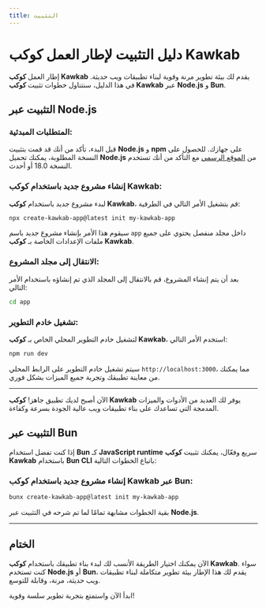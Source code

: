 ```yaml
---
title: التثبيت
---
```


# **دليل التثبيت لإطار العمل كوكب Kawkab**

إطار العمل **كوكب Kawkab** يقدم لك بيئة تطوير مرنة وقوية لبناء تطبيقات ويب حديثة. في هذا الدليل، سنتناول خطوات تثبيت **كوكب Kawkab** عبر **Node.js** و **Bun**.

## **التثبيت عبر Node.js**

### **المتطلبات المبدئية:**
قبل البدء، تأكد من أنك قد قمت بتثبيت **Node.js** و **npm** على جهازك. للحصول على النسخة المطلوبة، يمكنك تحميل **Node.js** من [الموقع الرسمي](https://nodejs.org/) مع التأكد من أنك تستخدم النسخة 18.0 أو أحدث.

### **إنشاء مشروع جديد باستخدام كوكب Kawkab:**
لبدء مشروع جديد باستخدام **كوكب Kawkab**، قم بتشغيل الأمر التالي في الطرفية:

```bash
npx create-kawkab-app@latest init my-kawkab-app
```

سيقوم هذا الأمر بإنشاء مشروع جديد باسم `app` داخل مجلد منفصل يحتوي على جميع ملفات الإعدادات الخاصة بـ **كوكب Kawkab**.

### **الانتقال إلى مجلد المشروع:**
بعد أن يتم إنشاء المشروع، قم بالانتقال إلى المجلد الذي تم إنشاؤه باستخدام الأمر التالي:

```bash
cd app
```

### **تشغيل خادم التطوير:**
لتشغيل خادم التطوير المحلي الخاص بـ **كوكب Kawkab**، استخدم الأمر التالي:

```bash
npm run dev
```

سيتم تشغيل خادم التطوير على الرابط المحلي `http://localhost:3000`، مما يمكنك من معاينة تطبيقك وتجربة جميع الميزات بشكل فوري.

---

الآن أصبح لديك تطبيق جاهز! **كوكب Kawkab** يوفر لك العديد من الأدوات والميزات المدمجة التي تساعدك على بناء تطبيقات ويب عالية الجودة بسرعة وكفاءة.

## **التثبيت عبر Bun**

إذا كنت تفضل استخدام **Bun** كـ **JavaScript runtime** سريع وفعّال، يمكنك تثبيت **كوكب Kawkab** باستخدام **Bun CLI** باتباع الخطوات التالية:

### **إنشاء مشروع جديد باستخدام كوكب Kawkab عبر Bun:**

```bash
bunx create-kawkab-app@latest init my-kawkab-app
```

بقية الخطوات مشابهة تمامًا لما تم شرحه في التثبيت عبر **Node.js**.

---

## **الختام**

الآن يمكنك اختيار الطريقة الأنسب لك لبدء بناء تطبيقك باستخدام **كوكب Kawkab**. سواء كنت تستخدم **Node.js** أو **Bun**، يقدم لك هذا الإطار بيئة تطوير متكاملة لبناء تطبيقات ويب حديثة، مرنة، وقابلة للتوسع.

ابدأ الآن واستمتع بتجربة تطوير سلسة وقوية!